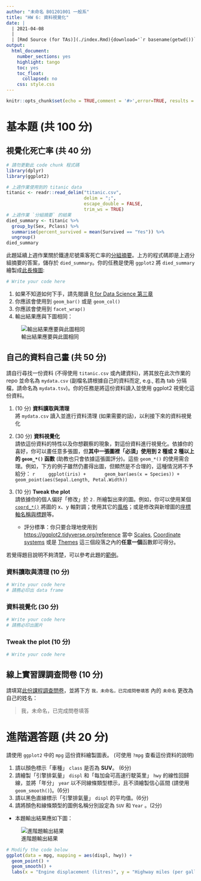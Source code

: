 ```yaml
---
author: "未命名 B01201001 一般系"
title: "HW 6: 資料視覺化"
date: |
  | 2021-04-08
  |
  | [Rmd Source (for TAs)](./index.Rmd){download='`r basename(getwd())`.Rmd'}
output:
  html_document:
    number_sections: yes
    highlight: tango
    toc: yes
    toc_float:
      collapsed: no
    css: style.css
---
```


```r
knitr::opts_chunk$set(echo = TRUE,comment = '#>',error=TRUE, results = 'hold', out.width='70%', fig.align = 'center')
```

基本題 (共 100 分)
=====================

視覺化死亡率 (共 40 分)
------------------------

```r
# 請勿更動此 code chunk 程式碼
library(dplyr)
library(ggplot2)

# 上週作業使用到的 titanic data
titanic <- readr::read_delim("titanic.csv", 
                             delim = ";", 
                             escape_double = FALSE, 
                             trim_ws = TRUE)
# 上週作業 `分組摘要` 的結果
died_summary <- titanic %>% 
  group_by(Sex, Pclass) %>%
  summarise(percent_survived = mean(Survived == "Yes")) %>%
  ungroup()
died_summary 
```

此題延續上週作業關於鐵達尼號乘客死亡率的[分組摘要](https://rlads2021.github.io/hw5/index.html#分組摘要-30-分)。上方的程式碼即是上週分組摘要的答案，儲存於 `died_summary`。你的任務是使用 `ggplot2` 將 `died_summary` 繪製成[此長條圖](#bar-chart):

```r
# Write your code here
```

<div class="alert alert-success hint">
1. 如果不知道如何下手，請先閱讀 [R for Data Science 第三章](https://r4ds.had.co.nz/data-visualisation.html)
1. 你應該會使用到 `geom_bar()` 或是 `geom_col()`
1. 你應該會使用到 `facet_wrap()`
1. 輸出結果應與下圖相同：

![輸出結果應要與此圖相同](./died_summary.png){#bar-chart .half}
</div>


自己的資料自己畫 (共 50 分)
-----------------------------

請自行尋找一份資料 (不得使用 `titanic.csv` 或內建資料)，將其放在此次作業的 repo 並命名為 `mydata.csv` (副檔名請根據自己的資料而定, e.g., 若為 tab 分隔檔，請命名為 `mydata.tsv`)。你的任務是將這份資料讀入並使用 ggplot2 視覺化這份資料。

1. (10 分) **資料讀取與清理**  
將 `mydata.csv` 讀入並進行資料清理 (如果需要的話)，以利接下來的資料視覺化

2. (30 分) **資料視覺化**  
請依這份資料的特性以及你想觀察的現象，對這份資料進行視覺化。依據你的喜好，你可以畫任意多張圖，但**其中一張圖裡「必須」使用到 2 種或 2 種以上的 `geom_*()` 函數** (助教也只會依據這張圖評分)。這些 `geom_*()` 的使用需合理。例如，下方的例子雖然仍畫得出圖，但顯然是不合理的，這種情況將不予給分：
    ```r
    ggplot(iris) +
      geom_bar(aes(x = Species)) +
      geom_point(aes(Sepal.Length, Petal.Width))
    ```

3. (10 分) **Tweak the plot**  
請依據你的個人偏好「修改」於 `2.` 所繪製出來的圖。例如，你可以使用某個 [`coord_*()`][coord_func] 將圖的 x、y 軸對調；使用其它的[風格][theme]；或是修改與新增圖的[座標軸名稱與標題][scales]等。
    - 評分標準：你只要合理地使用到 <https://ggplot2.tidyverse.org/reference> 當中 [Scales][scales], [Coordinate systems][coord_func] 或是 [Themes][theme] 這三個段落之內的**任意一個**函數即可得分。


[coord_func]: https://ggplot2.tidyverse.org/reference/index.html#section-coordinate-systems

[theme]: https://ggplot2.tidyverse.org/reference/index.html#section-themes

[scales]: https://ggplot2.tidyverse.org/reference/index.html#section-scales

<div class="alert alert-success hint">
若覺得題目說明不夠清楚，可以參考此題的[範例](./Q2_example.html)。
</div>


### 資料讀取與清理 (10 分) {-}

```r
# Write your code here
# 請務必印出 data frame
```

### 資料視覺化 (30 分) {-}

```r
# Write your code here
# 請務必印出圖片
```

### Tweak the plot (10 分) {-}

```r
# Write your code here
```


線上實習課調查問卷 (10 分)
--------------------------

請填寫[此份課程調查問卷][survey]，並將下方 `我，未命名，已完成問卷填答` 內的 `未命名` 更改為自己的姓名：

> 我，未命名，已完成問卷填答

[survey]: https://forms.gle/KKdkSSU4HSARaQ7H7



進階選答題 (共 20 分)
=====================

請使用 `ggplot2` 中的 `mpg` 這份資料繪製圖表。 (可使用 `?mpg` 查看這份資料的說明)

1. 請以顏色標示「車種」 `class` 是否為 **SUV**。 (6分)
1. 請繪製「引擎排氣量」 `displ` 和「每加侖可高速行駛英里」 `hwy` 的線性回歸線，並將「年分」 `year` 以不同線條類型標示，且不須繪製信心區間 (請使用 `geom_smooth()`)。(6分)
1. 請以黑色直線標示「引擎排氣量」 `displ` 的平均值。(6分)
1. 請將顏色和線條類型的圖例名稱分別設定為 `SUV` 和 `Year` 。(2分)
- 本題輸出結果應如下圖：

![進階題輸出結果](./mpg.png){#scatter-plot .half}

```r
# Modify the code below
ggplot(data = mpg, mapping = aes(displ, hwy)) +
  geom_point() +
  geom_smooth() +
  labs(x = "Engine displacement (litres)", y = "Highway miles (per gallon)")
```

